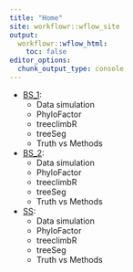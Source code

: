 ```yaml
---
title: "Home"
site: workflowr::wflow_site
output:
  workflowr::wflow_html:
    toc: false
editor_options:
  chunk_output_type: console
---
```


- [BS_1](BS_2.html):
    - Data simulation
    - PhyloFactor
    - treeclimbR
    - treeSeg
    - Truth vs Methods
    
- [BS_2](BS.html):
    - Data simulation
    - PhyloFactor
    - treeclimbR
    - treeSeg
    - Truth vs Methods
    
- [SS](SS.html):
    - Data simulation
    - PhyloFactor
    - treeclimbR
    - treeSeg
    - Truth vs Methods
